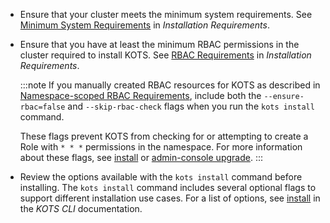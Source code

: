 * Ensure that your cluster meets the minimum system requirements. See [Minimum System Requirements](/enterprise/installing-general-requirements#minimum-system-requirements) in _Installation Requirements_.

* Ensure that you have at least the minimum RBAC permissions in the cluster required to install KOTS. See [RBAC Requirements](/enterprise/installing-general-requirements#rbac-requirements) in _Installation Requirements_.

  :::note
  If you manually created RBAC resources for KOTS as described in [Namespace-scoped RBAC Requirements](/enterprise/installing-general-requirements#namespace-scoped), include both the `--ensure-rbac=false` and `--skip-rbac-check` flags when you run the `kots install` command.
  
  These flags prevent KOTS from checking for or attempting to create a Role with `* * *` permissions in the namespace. For more information about these flags, see [install](/reference/kots-cli-install) or [admin-console upgrade](/reference/kots-cli-admin-console-upgrade).
  :::

* Review the options available with the `kots install` command before installing. The `kots install` command includes several optional flags to support different installation use cases. For a list of options, see [install](/reference/kots-cli-install) in the _KOTS CLI_ documentation.